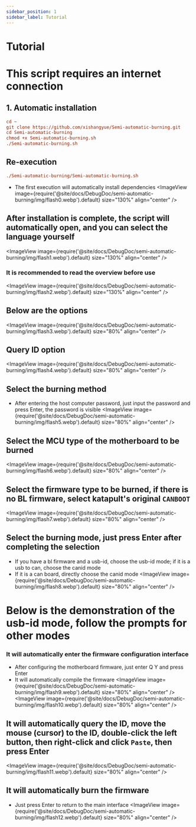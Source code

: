 ```yaml
---
sidebar_position: 1
sidebar_label: Tutorial
---
```


# Tutorial
# This script requires an internet connection
## 1. Automatic installation
```cfg
cd ~
git clone https://github.com/xishangyue/Semi-automatic-burning.git
cd Semi-automatic-burning
chmod +x Semi-automatic-burning.sh
./Semi-automatic-burning.sh
```
## Re-execution
```cfg
./Semi-automatic-burning/Semi-automatic-burning.sh
```
* The first execution will automatically install dependencies
<ImageView image={require('@site/docs/DebugDoc/semi-automatic-burning/img/flash0.webp').default} size="130%" align="center" />

## After installation is complete, the script will automatically open, and you can select the language yourself
<ImageView image={require('@site/docs/DebugDoc/semi-automatic-burning/img/flash1.webp').default} size="130%" align="center" />

### It is recommended to read the overview before use
<ImageView image={require('@site/docs/DebugDoc/semi-automatic-burning/img/flash2.webp').default} size="130%" align="center" />

## Below are the options
<ImageView image={require('@site/docs/DebugDoc/semi-automatic-burning/img/flash3.webp').default} size="80%" align="center" />

## Query ID option
<ImageView image={require('@site/docs/DebugDoc/semi-automatic-burning/img/flash4.webp').default} size="80%" align="center" />

## Select the burning method
* After entering the host computer password, just input the password and press Enter, the password is visible
<ImageView image={require('@site/docs/DebugDoc/semi-automatic-burning/img/flash5.webp').default} size="80%" align="center" />

## Select the MCU type of the motherboard to be burned
<ImageView image={require('@site/docs/DebugDoc/semi-automatic-burning/img/flash6.webp').default} size="80%" align="center" />

## Select the firmware type to be burned, if there is no BL firmware, select katapult's original `CANBOOT`
<ImageView image={require('@site/docs/DebugDoc/semi-automatic-burning/img/flash7.webp').default} size="80%" align="center" />

## Select the burning mode, just press Enter after completing the selection
* If you have a bl firmware and a usb-id, choose the usb-id mode; if it is a usb to can, choose the canid mode
* If it is a can board, directly choose the canid mode
<ImageView image={require('@site/docs/DebugDoc/semi-automatic-burning/img/flash8.webp').default} size="80%" align="center" />

# Below is the demonstration of the usb-id mode, follow the prompts for other modes

### It will automatically enter the firmware configuration interface
* After configuring the motherboard firmware, just enter Q Y and press Enter
* It will automatically compile the firmware
<ImageView image={require('@site/docs/DebugDoc/semi-automatic-burning/img/flash9.webp').default} size="80%" align="center" />
<ImageView image={require('@site/docs/DebugDoc/semi-automatic-burning/img/flash10.webp').default} size="80%" align="center" />

## It will automatically query the ID, move the mouse (cursor) to the ID, double-click the left button, then right-click and click `Paste`, then press Enter
<ImageView image={require('@site/docs/DebugDoc/semi-automatic-burning/img/flash11.webp').default} size="80%" align="center" />

## It will automatically burn the firmware
* Just press Enter to return to the main interface
<ImageView image={require('@site/docs/DebugDoc/semi-automatic-burning/img/flash12.webp').default} size="80%" align="center" />
